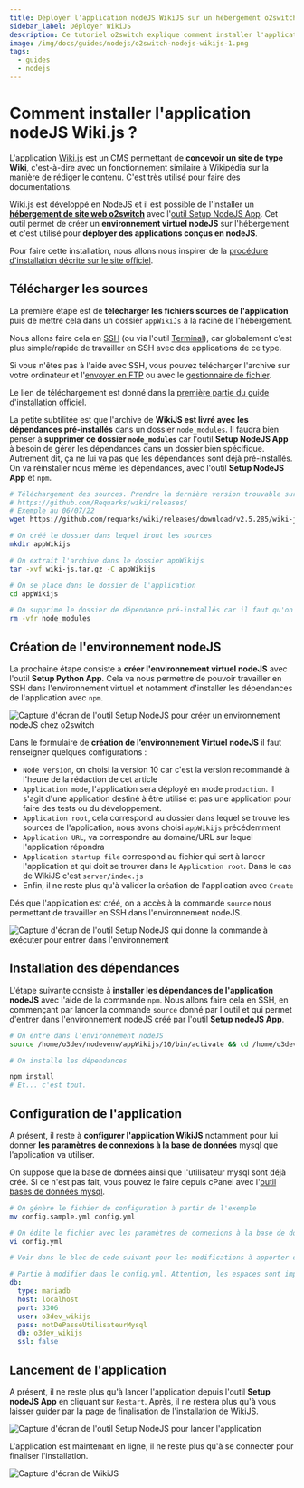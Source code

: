 ```yaml
---
title: Déployer l'application nodeJS WikiJS sur un hébergement o2switch
sidebar_label: Déployer WikiJS
description: Ce tutoriel o2switch explique comment installer l'application Wiki.js avec l'aide de l'outil Setup NodeJS App.
image: /img/docs/guides/nodejs/o2switch-nodejs-wikijs-1.png
tags:
  - guides
  - nodejs
---
```

# Comment installer l'application nodeJS Wiki.js ?


L'application [Wiki.js](https://wiki.js.org/) est un CMS permettant de **concevoir un site de type Wiki**, c'est-à-dire
avec un fonctionnement similaire à Wikipédia sur la manière de rédiger le contenu. C'est très utilisé pour faire des
documentations.

Wiki.js est développé en NodeJS et il est possible de l'installer un **[hébergement de site web
o2switch](https://www.o2switch.fr/)** avec l'[outil Setup NodeJS
App](/cpanel/logiciels/hebergement-nodejs-multi-version). Cet outil permet de créer un **environnement virtuel nodeJS**
sur l'hébergement et c'est utilisé pour **déployer des applications conçus en nodeJS**.

Pour faire cette installation, nous allons nous inspirer de la [procédure d'installation décrite sur le site
officiel](https://docs.requarks.io/install/linux).

## Télécharger les sources

La première étape est de **télécharger les fichiers sources de l'application** puis de mettre cela dans un dossier
`appWikiJs` à la racine de l'hébergement. 

Nous allons faire cela en [SSH](/guides/webmastering/connexion-ssh) (ou via l'outil
[Terminal](/cpanel/outils-avances/terminal-ssh-web)), car globalement c'est plus simple/rapide de travailler en SSH avec
des applications de ce type. 

Si vous n'êtes pas à l'aide avec SSH, vous pouvez télécharger l'archive sur votre
ordinateur et l'[envoyer en FTP](/guides/configuration-logiciel/) ou avec le
[gestionnaire de fichier](/cpanel/fichiers/gestionnaire-fichiers-web). 

Le lien de téléchargement est donné dans la [première partie du guide d'installation
officiel](https://docs.requarks.io/install/linux).

La petite subtilitée est que l'archive de **WikiJS est livré avec les dépendances pré-installés** dans un dossier
`node_modules`. Il faudra bien penser à **supprimer ce dossier `node_modules`** car l'outil **Setup NodeJS App** à
besoin de gérer les dépendances dans un dossier bien spécifique. Autrement dit, ça ne lui va pas que les dépendances
sont déjà pré-installés. On va réinstaller nous même les dépendances, avec l'outil **Setup NodeJS App** et `npm`. 

```bash title="Téléchargement des sources"
# Téléchargement des sources. Prendre la dernière version trouvable sur la page suivante (fichier wiki-js.tar.gz)
# https://github.com/Requarks/wiki/releases/
# Exemple au 06/07/22
wget https://github.com/requarks/wiki/releases/download/v2.5.285/wiki-js.tar.gz

# On créé le dossier dans lequel iront les sources 
mkdir appWikijs

# On extrait l'archive dans le dossier appWikijs
tar -xvf wiki-js.tar.gz -C appWikijs

# On se place dans le dossier de l'application
cd appWikijs

# On supprime le dossier de dépendance pré-installés car il faut qu'on gère cela avec Setup NodeJS App directement 
rm -vfr node_modules
```

## Création de l'environnement nodeJS

La prochaine étape consiste à **créer l'environnement virtuel nodeJS** avec l'outil **Setup Python App**. Cela va nous
permettre de pouvoir travailler en SSH dans l'environnement virtuel et notamment d'installer les dépendances de
l'application avec `npm`. 

<Image
    src="/img/docs/guides/nodejs/o2switch-nodejs-wikijs-1.png"
    title="Création d'un environnement nodeJS chez o2switch"
    caption="Formulaire de création de l'environnement virtuel nodeJS pour installer WikiJS"
    alt="Capture d'écran de l'outil Setup NodeJS pour créer un environnement nodeJS chez o2switch"
/>


Dans le formulaire de **création de l’environnement Virtuel nodeJS** il faut renseigner quelques configurations : 
  - `Node Version`, on choisi la version 10 car c'est la version recommandé à l'heure de la rédaction de cet article
  - `Application mode`, l'application sera déployé en mode `production`. Il s'agit d'une application destiné à être
    utilisé et pas une application pour faire des tests ou du développement.
  - `Application root`, cela correspond au dossier dans lequel se trouve les sources de l'application, nous avons choisi
    `appWikijs` précédemment
  - `Application URL`, va correspondre au domaine/URL sur lequel l'application répondra 
  - `Application startup file` correspond au fichier qui sert à lancer l'application et qui doit se trouver dans le
    `Application root`. Dans le cas de WikiJS c'est `server/index.js`
  - Enfin, il ne reste plus qu'à valider la création de l'application avec `Create`

Dés que l'application est créé, on a accès à la commande `source` nous permettant de travailler en SSH dans l'environnement nodeJS. 

<Image
    src="/img/docs/guides/nodejs/o2switch-nodejs-wikijs-ssh-2.png"
    title="Commande à lancer pour entrer dans l'environnement virtuel NodeJS"
    caption="La commande source permet d'entrer dans l'environnement nodeJS en SSH"
    alt="Capture d'écran de l'outil Setup NodeJS qui donne la commande à exécuter pour entrer dans l'environnement"
/>


## Installation des dépendances

L'étape suivante consiste à **installer les dépendances de l'application nodeJS** avec l'aide de la commande `npm`. Nous
allons faire cela en SSH, en commençant par lancer la commande `source` donné par l'outil et qui permet d'entrer dans
l'environnement nodeJS créé par l'outil **Setup nodeJS App**.

```bash title="Installation des dépendances"
# On entre dans l'environnement nodeJS
source /home/o3dev/nodevenv/appWikijs/10/bin/activate && cd /home/o3dev/appWikijs

# On installe les dépendances

npm install
# Et... c'est tout. 
```

## Configuration de l'application

A présent, il reste à **configurer l'application WikiJS** notamment pour lui donner **les paramètres de connexions à la
base de données** mysql que l'application va utiliser.  

On suppose que la base de données ainsi que l'utilisateur mysql sont déjà créé. Si ce n'est pas fait, vous pouvez le
faire depuis cPanel avec l'[outil bases de données mysql](/cpanel/bases-de-donnees/mysql). 

```bash title="Configuration de l'application"
# On génère le fichier de configuration à partir de l'exemple
mv config.sample.yml config.yml

# On édite le fichier avec les paramètres de connexions à la base de données
vi config.yml

# Voir dans le bloc de code suivant pour les modifications à apporter dans ce fichier.
```

```yaml title="Partie à modifier dans le config.yml"
# Partie à modifier dans le config.yml. Attention, les espaces sont importants dans les fichiers yml !
db:
  type: mariadb
  host: localhost
  port: 3306
  user: o3dev_wikijs
  pass: motDePasseUtilisateurMysql
  db: o3dev_wikijs
  ssl: false
```

## Lancement de l'application

A présent, il ne reste plus qu'à lancer l'application depuis l'outil **Setup nodeJS App** en cliquant sur `Restart`.
Après, il ne restera plus qu'à vous laisser guider par la page de finalisation de l'installation de WikiJS. 

<Image
    src="/img/docs/guides/nodejs/o2switch-wikijs-nodejs-restart-3.png"
    title="Lancement de l'application WikiJS sur l'hébergement o2switch"
    caption="Lancement de l'application WikiJS depuis l'outil nodeJS sur l'hébergement o2switch"
    alt="Capture d'écran de l'outil Setup NodeJS pour lancer l'application"
/>

L'application est maintenant en ligne, il ne reste plus qu'à se connecter pour finaliser l'installation. 

<Image
    src="/img/docs/guides/nodejs/wikijs-finish-install-4.png"
    title="L'application est en ligne"
    caption="Finalisation de l'installation WikiJS sur un hébergement o2switch"
    alt="Capture d'écran de WikiJS"
/>